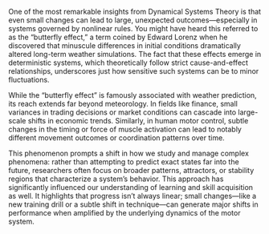 One of the most remarkable insights from Dynamical Systems Theory is that even small changes can lead to large, unexpected outcomes—especially in systems governed by nonlinear rules. You might have heard this referred to as the “butterfly effect,” a term coined by Edward Lorenz when he discovered that minuscule differences in initial conditions dramatically altered long-term weather simulations. The fact that these effects emerge in deterministic systems, which theoretically follow strict cause-and-effect relationships, underscores just how sensitive such systems can be to minor fluctuations.

While the “butterfly effect” is famously associated with weather prediction, its reach extends far beyond meteorology. In fields like finance, small variances in trading decisions or market conditions can cascade into large-scale shifts in economic trends. Similarly, in human motor control, subtle changes in the timing or force of muscle activation can lead to notably different movement outcomes or coordination patterns over time. 

This phenomenon prompts a shift in how we study and manage complex phenomena: rather than attempting to predict exact states far into the future, researchers often focus on broader patterns, attractors, or stability regions that characterize a system’s behavior. This approach has significantly influenced our understanding of learning and skill acquisition as well. It highlights that progress isn’t always linear; small changes—like a new training drill or a subtle shift in technique—can generate major shifts in performance when amplified by the underlying dynamics of the motor system. 